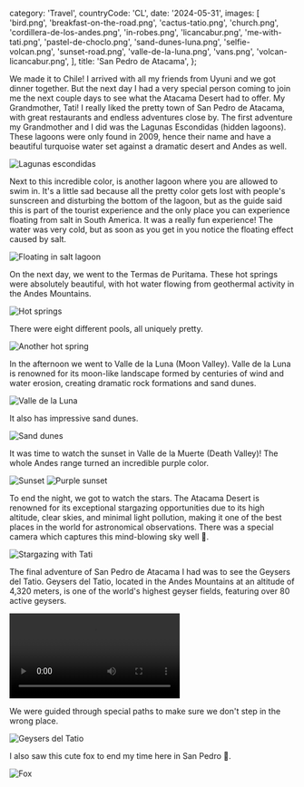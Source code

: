   category: 'Travel',
  countryCode: 'CL',
  date: '2024-05-31',
  images: [
    'bird.png',
    'breakfast-on-the-road.png',
    'cactus-tatio.png',
    'church.png',
    'cordillera-de-los-andes.png',
    'in-robes.png',
    'licancabur.png',
    'me-with-tati.png',
    'pastel-de-choclo.png',
    'sand-dunes-luna.png',
    'selfie-volcan.png',
    'sunset-road.png',
    'valle-de-la-luna.png',
    'vans.png',
    'volcan-licancabur.png',
  ],
  title: 'San Pedro de Atacama',
};

We made it to Chile! I arrived with all my friends from Uyuni and we got dinner together. But the next day I had a very special person coming to join me the next couple days to see what the Atacama Desert had to offer. My Grandmother, Tati! I really liked the pretty town of San Pedro de Atacama, with great restaurants and endless adventures close by. The first adventure my Grandmother and I did was the Lagunas Escondidas (hidden lagoons). These lagoons were only found in 2009, hence their name and have a beautiful turquoise water set against a dramatic desert and Andes as well.

![Lagunas escondidas](/san-pedro-de-atacama/lagunas-escondidas.png 'Lagunas escondidas')

Next to this incredible color, is another lagoon where you are allowed to swim in. It's a little sad because all the pretty color gets lost with people's sunscreen and disturbing the bottom of the lagoon, but as the guide said this is part of the tourist experience and the only place you can experience floating from salt in South America. It was a really fun experience! The water was very cold, but as soon as you get in you notice the floating effect caused by salt.

![Floating in salt lagoon](/san-pedro-de-atacama/floating-in-lagunas-escondidas.png 'Floating in salt lagoon')

On the next day, we went to the Termas de Puritama. These hot springs were absolutely beautiful, with hot water flowing from geothermal activity in the Andes Mountains.

![Hot springs](/san-pedro-de-atacama/termas-me.png 'Hot springs')

There were eight different pools, all uniquely pretty.

![Another hot spring](/san-pedro-de-atacama/termas.png 'Another hot spring')

In the afternoon we went to Valle de la Luna (Moon Valley). Valle de la Luna is renowned for its moon-like landscape formed by centuries of wind and water erosion, creating dramatic rock formations and sand dunes.

![Valle de la Luna](/san-pedro-de-atacama/valle-de-la-luna-salt.png 'Valle de la Luna')

It also has impressive sand dunes.

![Sand dunes](/san-pedro-de-atacama/sand-dunes.png 'Sand dunes')

It was time to watch the sunset in Valle de la Muerte (Death Valley)! The whole Andes range turned an incredible purple color.

![Sunset](/san-pedro-de-atacama/sunset-valle-de-muerte.png 'Sunset')
![Purple sunset](/san-pedro-de-atacama/sunset.png 'Purple sunset')

To end the night, we got to watch the stars. The Atacama Desert is renowned for its exceptional stargazing opportunities due to its high altitude, clear skies, and minimal light pollution, making it one of the best places in the world for astronomical observations. There was a special camera which captures this mind-blowing sky well 🌌.

![Stargazing with Tati](/san-pedro-de-atacama/stargazing-with-tati.png 'Stargazing with Tati')

The final adventure of San Pedro de Atacama I had was to see the Geysers del Tatio. Geysers del Tatio, located in the Andes Mountains at an altitude of 4,320 meters, is one of the world's highest geyser fields, featuring over 80 active geysers.

<video controls>
  <source src='/san-pedro-de-atacama/geysers.mov' type='video/mp4' />
</video>

We were guided through special paths to make sure we don't step in the wrong place.

![Geysers del Tatio](/san-pedro-de-atacama/geysers-del-tatio.png 'Geysers del Tatio')

I also saw this cute fox to end my time here in San Pedro 🦊.

![Fox](/san-pedro-de-atacama/fox.png 'Fox')
